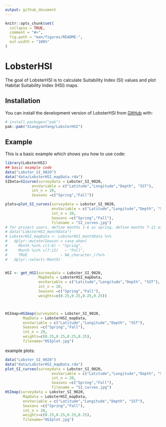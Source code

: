 ```yaml
---
output: github_document
---
```


<!-- README.md is generated from README.Rmd. Please edit that file -->

```r
knitr::opts_chunk$set(
  collapse = TRUE,
  comment = "#>",
  fig.path = "man/figures/README-",
  out.width = "100%"
)
```

# LobsterHSI

<!-- badges: start -->
<!-- badges: end -->

The goal of LobsterHSI is to calculate Suitability Index (SI) values and plot Habitat Suitability Index (HSI) maps.

## Installation

You can install the development version of LobsterHSI from [GitHub](https://github.com/) with:

``` r
# install.packages("pak")
pak::pak("XiangyanYang/LobsterHSI")
```

## Example

This is a basic example which shows you how to use code:

```r
library(LobsterHSI)
## basic example code
data("Lobster_SI_9020")
data("data/LobsterHSI_mapData.rda")
SIData=SIcurve(surveydata = Lobster_SI_9020, 
            envVariable = c("Latitude","Longitude","Depth", "SST"), 
            int_n = 20, 
            Seasons =c("Spring","Fall"))

plots=plot_SI_curves(surveydata = Lobster_SI_9020,
                     envVariable = c("Latitude","Longitude","Depth", "SST"),
                     int_n = 20, 
                     Seasons =c("Spring","Fall"),
                     filename = "SI_curves.jpg")
# for project users, define months 1-6 as spring, define months 7-12 as fall
# data("LobsterHSI_monthData")
# LobsterHSI_mapData <- LobsterHSI_monthData %>%
#   dplyr::mutate(Season = case_when(
#     Month %in% c(1:6) ~ "Spring",
#     Month %in% c(7:12)   ~ "Fall",
#     TRUE               ~ NA_character_))%>%
#   dplyr::select(-Month)


HSI <- get_HSI(surveydata = Lobster_SI_9020, 
               MapData = LobsterHSI_mapData,
               envVariable = c("Latitude","Longitude","Depth", "SST"), 
               int_n = 20, 
               Seasons =c("Spring","Fall"),
               weights=c(0.25,0.25,0.25,0.25))



HSImap=HSImap(surveydata = Lobster_SI_9020, 
        MapData = LobsterHSI_mapData,
        envVariable = c("Latitude","Longitude","Depth", "SST"), 
        Seasons =c("Spring","Fall"),
        int_n = 20, 
        weights=c(0.25,0.25,0.25,0.25), 
        filename="HSIplot.jpg")
```

example plots:

```r
data("Lobster_SI_9020")
data("data/LobsterHSI_mapData.rda")
plot_SI_curves(surveydata = Lobster_SI_9020,
                     envVariable = c("Latitude","Longitude","Depth", "SST"),
                     int_n = 20, 
                     Seasons =c("Spring","Fall"),
                     filename = "SI_curves.jpg")
HSImap(surveydata = Lobster_SI_9020, 
        MapData = LobsterHSI_mapData,
        envVariable = c("Latitude","Longitude","Depth", "SST"), 
        Seasons =c("Spring","Fall"),
        int_n = 20, 
        weights=c(0.25,0.25,0.25,0.25), 
        filename="HSIplot.jpg")
```


